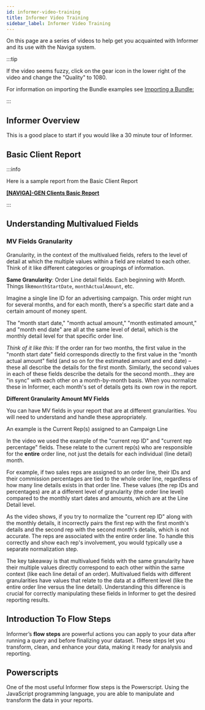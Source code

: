 ```yaml
---
id: informer-video-training
title: Informer Video Training
sidebar_label: Informer Video Training
---
```





On this page are a series of videos to help get you acquainted with Informer and its use with the Naviga system.

:::tip

If the video seems fuzzy, click on the gear icon in the lower right of the video and change the "Quality" to 1080. 

For information on importing the Bundle examples see [Importing a Bundle:](informer-basics#importing-a-bundle)

:::

## Informer Overview

This is a good place to start if you would like a 30 minute tour of Informer.

<YouTubePlayerWithChapters
  videoId="ud9DCLUbQl4"
  width="1080px"
  height="640px"
  chapters={chapters_InformerIntro}
/>

## Basic Client Report

<YouTubePlayerWithChapters
  videoId="diW97sYLPZ0"
  width="1080px"
  height="640px"
  chapters={chapters_GenClientBasic}
/>

:::info

Here is a sample report from the Basic Client Report

**<a  target="_blank"  href="/downloads/trainingreports/naviga-gen-clients-basic-report.tgz">[NAVIGA]-GEN Clients Basic Report</a>**

:::

## Understanding Multivalued Fields

<YouTubePlayerWithChapters
  videoId="3LTt_0QNe3M"
  width="1080px"
  height="640px"
  chapters={chapters_MultivalueFields}
/>

### MV Fields Granularity

Granularity, in the context of the multivalued fields, refers to the level of detail at which the multiple values within a field are related to each other. Think of it like different categories or groupings of information.

**Same Granularity**: Order Line detail fields.  Each beginning with *Month*.  Things like`monthStartDate`, `monthActualAmount`, etc.

Imagine a single line ID for an advertising campaign. This order might run for several months, and for each month, there's a specific start date and a certain amount of money spent.

The "month start date," "month actual amount," "month estimated amount," and "month end date" are all at the same level of detail, which is the monthly detail level for that specific order line.

*Think of it like this:* If the order ran for two months, the first value in the "month start date" field corresponds directly to the first value in the "month actual amount" field (and so on for the estimated amount and end date) – these all describe the details for the first month. Similarly, the second values in each of these fields describe the details for the second month...they are "in sync" with each other on a month-by-month basis. When you normalize these in Informer, each month's set of details gets its own row in the report.

**Different Granularity Amount MV Fields** 

You can have MV fields in your report that are at different granularities.  You will need to understand and handle these appropriately.

An example is the Current Rep(s) assigned to an Campaign Line

In the video we used the example of the "current rep ID" and "current rep percentage" fields. These relate to the current rep(s) who are responsible for the **entire** order line, not just the details for each individual (line detail) month.

For example, if two sales reps are assigned to an order line, their IDs and their commission percentages are tied to the whole order line, regardless of how many line details exists in that order line. These values (the rep IDs and percentages) are at a different level of granularity (the order line level) compared to the monthly start dates and amounts, which are at the Line Detail level.

As the video shows, if you try to normalize the "current rep ID" along with the monthly details, it incorrectly pairs the first rep with the first month's details and the second rep with the second month's details, which is not accurate. The reps are associated with the entire order line. To handle this correctly and show each rep's involvement, you would typically use a separate normalization step.

The key takeaway is that multivalued fields with the same granularity have their multiple values directly correspond to each other within the same context (like each line detail of an order). Multivalued fields with different granularities have values that relate to the data at a different level (like the entire order line versus the line detail). Understanding this difference is crucial for correctly manipulating these fields in Informer to get the desired reporting results.

## Introduction To Flow Steps

Informer’s **flow steps** are powerful actions you can apply to your data after running a query and before finalizing your dataset. These steps let you transform, clean, and enhance your data, making it ready for analysis and reporting.

<YouTubePlayerWithChapters
  videoId="_iDwjDRIe4I"
  width="1080px"
  height="640px"
  chapters={chapters_IntroFlowSteps}
/>

## Powerscripts

One of the most useful Informer flow steps is the Powerscript.  Using the JavaScript programming language, you are able to manipulate and transform the data in your reports.  

<YouTubePlayerWithChapters
  videoId="oR-uzQMyt0Y"
  width="1080px"
  height="640px"
  chapters={chapters_IntroPowerscripts}
/>

